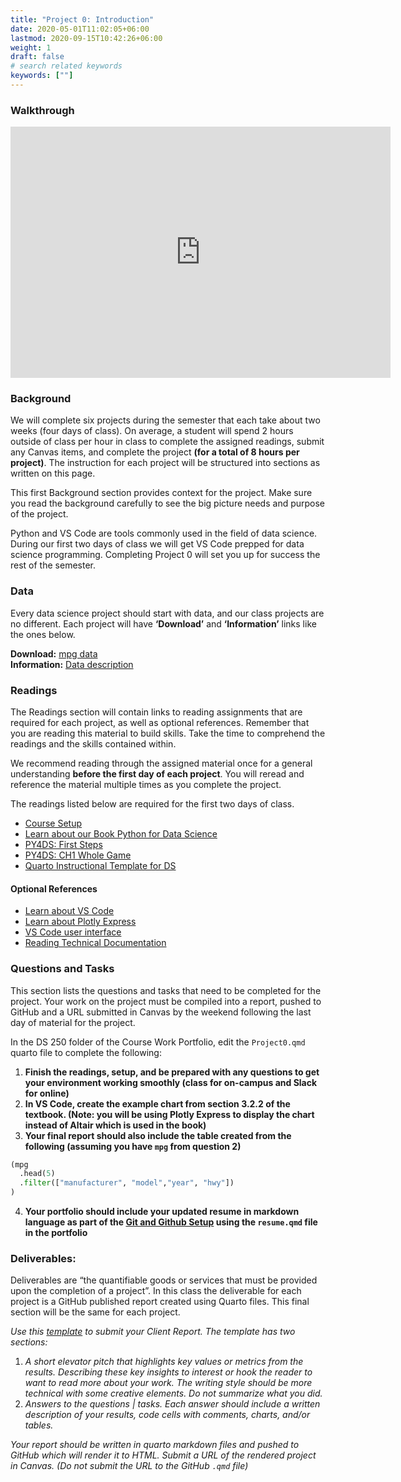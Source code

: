 ```yaml
---
title: "Project 0: Introduction"
date: 2020-05-01T11:02:05+06:00
lastmod: 2020-09-15T10:42:26+06:00
weight: 1
draft: false
# search related keywords
keywords: [""]
---
```



### Walkthrough

```{=html}
<iframe id="kaltura_player" src="https://cdnapisec.kaltura.com/p/1157612/sp/115761200/embedIframeJs/uiconf_id/41338032/partner_id/1157612?iframeembed=true&playerId=kaltura_player&entry_id=1_u380lmyb&flashvars[localizationCode]=en&amp;flashvars[sideBarContainer.plugin]=true&amp;flashvars[sideBarContainer.position]=left&amp;flashvars[sideBarContainer.clickToClose]=true&amp;flashvars[chapters.plugin]=true&amp;flashvars[chapters.layout]=vertical&amp;flashvars[chapters.thumbnailRotator]=false&amp;flashvars[streamSelector.plugin]=true&amp;flashvars[EmbedPlayer.SpinnerTarget]=videoHolder&amp;flashvars[dualScreen.plugin]=true&amp;flashvars[Kaltura.addCrossoriginToIframe]=true&amp;&wid=1_599ex7zw" width="608" height="402" allowfullscreen webkitallowfullscreen mozAllowFullScreen allow="autoplay *; fullscreen *; encrypted-media *" sandbox="allow-downloads allow-forms allow-same-origin allow-scripts allow-top-navigation allow-pointer-lock allow-popups allow-modals allow-orientation-lock allow-popups-to-escape-sandbox allow-presentation allow-top-navigation-by-user-activation" frameborder="0" title="W01 - Project 0 Walkthrough"></iframe>
```


### Background

::: {.callout-note collapse="true"}

We will complete six projects during the semester that each take about two weeks (four days of class).  On average, a student will spend 2 hours outside of class per hour in class to complete the assigned readings, submit any Canvas items, and complete the project **(for a total of 8 hours per project)**. The instruction for each project will be structured into sections as written on this page. 

This first Background section provides context for the project. Make sure you read the background carefully to see the big picture needs and purpose of the project.
:::

Python and VS Code are tools commonly used in the field of data science. During our first two days of class we will get VS Code prepped for data science programming. Completing Project 0 will set you up for success the rest of the semester.


### Data

::: {.callout-note collapse="true"}
Every data science project should start with data, and our class projects are no different. Each project will have __'Download'__ and __'Information'__ links like the ones below.
:::

__Download:__ [mpg data](https://github.com/byuidatascience/data4python4ds/raw/master/data-raw/mpg/mpg.csv)   
__Information:__ [Data description](https://github.com/byuidatascience/data4python4ds/blob/master/data.md#fuel-economy-data-from-1999-to-2008-for-38-popular-models-of-cars)


### Readings

::: {.callout-note collapse="true"}
The Readings section will contain links to reading assignments that are required for each project, as well as optional references. Remember that you are reading this material to build skills. Take the time to comprehend the readings and the skills contained within.  

We recommend reading through the assigned material once for a general understanding **before the first day of each project**.  You will reread and reference the material multiple times as you complete the project.
:::

The readings listed below are required for the first two days of class.

- [Course Setup](../setup.qmd)
- [Learn about our Book Python for Data Science](../Course%20Materials/python.qmd)
- [PY4DS: First Steps](https://aeturrell.github.io/python4DS/introduction.html)
- [PY4DS: CH1 Whole Game](https://aeturrell.github.io/python4DS/whole-game.html)
- [Quarto Instructional Template for DS](../Templates/ds250_project_template.qmd)
<!-- - [Python for Data Science (P4DS): Introduction](https://byuidatascience.github.io/python4ds/introduction.html) -->


#### Optional References
- [Learn about VS Code](../Course%20Materials/vs_code.qmd)
- [Learn about Plotly Express](../Course%20Materials/plotly_express.qmd)
- [VS Code user interface](https://code.visualstudio.com/docs/getstarted/userinterface) 
- [Reading Technical Documentation](https://byui-cse.github.io/cse450-course/course/reading-technical-documentation.html)


### Questions and Tasks

::: {.callout-note collapse="true"}
This section lists the questions and tasks that need to be completed for the project. Your work on the project must be compiled into a report, pushed to GitHub and a URL submitted in Canvas by the weekend following the last day of material for the project.  
:::

In the DS 250 folder of the Course Work Portfolio, edit the `Project0.qmd` quarto file to complete the following:  

1. __Finish the readings, setup, and be prepared with any questions to get your environment working smoothly (class for on-campus and Slack for online)__  
1. __In VS Code, create the example chart from section 3.2.2 of the textbook. (Note: you will be using Plotly Express to display the chart instead of Altair which is used in the book)__  
1. __Your final report should also include the table created from the following (assuming you have `mpg` from question 2)__  
  ```python
  (mpg
    .head(5)
    .filter(["manufacturer", "model","year", "hwy"])
  )
  ```  
4. __Your portfolio should include your updated resume in markdown language as part of the [Git and Github Setup](../Setup/git_github_setup.qmd) using the `resume.qmd` file in the portfolio__  


### Deliverables:

::: {.callout-note collapse="true"}
Deliverables are “the quantifiable goods or services that must be provided upon the completion of a project”. In this class the deliverable for each project is a GitHub published report created using Quarto files. This final section will be the same for each project. 
:::

_Use this [template](/Templates/ds250_project_template_clean.qmd) to submit your Client Report. The template has two sections:_

1. _A short elevator pitch that highlights key values or metrics from the results. Describing these key insights to interest or hook the reader to want to read more about your work. The writing style should be more technical with some creative elements. Do not summarize what you did._  
2. _Answers to the questions | tasks. Each answer should include a written description of your results, code cells with comments, charts, and/or tables._  

::: {.callout-note collapse="false"}
_Your report should be written in quarto markdown files and pushed to GitHub which will render it to HTML. Submit a URL of the rendered project in Canvas. (Do not submit the URL to the GitHub `.qmd` file)_  
:::